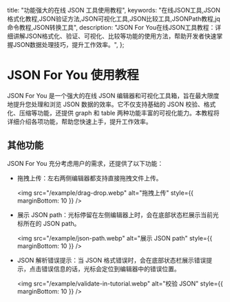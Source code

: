 
  title: "功能强大的在线 JSON 工具使用教程",
  keywords: "在线JSON工具,JSON格式化教程,JSON验证方法,JSON可视化工具,JSON比较工具,JSONPath教程,jq命令教程,JSON转换工具",
  description:
    "JSON For You在线JSON工具教程：详细讲解JSON格式化、验证、可视化、比较等功能的使用方法，帮助开发者快速掌握JSON数据处理技巧，提升工作效率。",
};

# JSON For You 使用教程

JSON For You 是一个强大的在线 JSON 编辑器和可视化工具箱，旨在最大限度地提升您处理和浏览 JSON 数据的效率。它不仅支持基础的 JSON 校验、格式化、压缩等功能，还提供 graph 和 table 两种功能丰富的可视化能力。本教程将详细介绍各项功能，帮助您快速上手，提升工作效率。

<Refer disableHeading={true} />

## 其他功能

JSON For You 充分考虑用户的需求，还提供了以下功能：

- 拖拽上传：左右两侧编辑器都支持直接拖拽文件上传。

  <img src="/example/drag-drop.webp" alt="拖拽上传" style={{ marginBottom: 10 }} />

- 展示 JSON path：光标停留在左侧编辑器上时，会在底部状态栏展示当前光标所在的 JSON path。

  <img src="/example/json-path.webp" alt="展示 JSON path" style={{ marginBottom: 10 }} />

- JSON 解析错误提示：当 JSON 格式错误时，会在底部状态栏展示错误提示，点击错误信息的话，光标会定位到编辑器中的错误位置。

  <img src="/example/validate-in-tutorial.webp" alt="校验 JSON" style={{ marginBottom: 10 }} />
